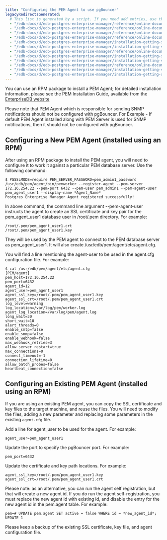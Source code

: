```yaml
---
title: "Configuring the PEM Agent to use pgBouncer"
legacyRedirectsGenerated:
  # This list is generated by a script. If you need add entries, use the `legacyRedirects` key.
  - "/edb-docs/d/edb-postgres-enterprise-manager/reference/online-documentation/7.12/pem_pgbouncer_configuring_pem_agent.html"
  - "/edb-docs/d/edb-postgres-enterprise-manager/reference/online-documentation/7.14/pem_pgbouncer_configuring_pem_agent.html"
  - "/edb-docs/d/edb-postgres-enterprise-manager/reference/online-documentation/7.15/pem_pgbouncer_configuring_pem_agent.html"
  - "/edb-docs/d/edb-postgres-enterprise-manager/reference/online-documentation/7.16/pem_pgbouncer_configuring_pem_agent.html"
  - "/edb-docs/d/edb-postgres-enterprise-manager/installation-getting-started/pgbouncer-configuration-guide/7.6/PEM_pgBouncer_Configuration_Guide.1.8.html"
  - "/edb-docs/d/edb-postgres-enterprise-manager/installation-getting-started/pgbouncer-configuration-guide/7.6/PEM_pgBouncer_Configuration_Guide.1.9.html"
  - "/edb-docs/d/edb-postgres-enterprise-manager/reference/online-documentation/7.7/pem_pgbouncer_configuring_pem_agent.html"
  - "/edb-docs/d/edb-postgres-enterprise-manager/installation-getting-started/pgbouncer-configuration-guide/7.7/PEM_pgBouncer_Configuration_Guide.1.8.html"
  - "/edb-docs/d/edb-postgres-enterprise-manager/installation-getting-started/pgbouncer-configuration-guide/7.7/PEM_pgBouncer_Configuration_Guide.1.9.html"
  - "/edb-docs/d/edb-postgres-enterprise-manager/reference/online-documentation/7.8/pem_pgbouncer_configuring_pem_agent.html"
  - "/edb-docs/d/edb-postgres-enterprise-manager/installation-getting-started/pgbouncer-configuration-guide/7.8/PEM_pgBouncer_Configuration_Guide.1.9.html"
  - "/edb-docs/d/edb-postgres-enterprise-manager/installation-getting-started/pgbouncer-configuration-guide/7.8/PEM_pgBouncer_Configuration_Guide.1.8.html"
---
```


<div id="pem_pgbouncer_configuring_pem_agent" class="registered_link"></div>

You can use an RPM package to install a PEM Agent; for detailed installation information, please see the PEM Installation Guide, available from the [EnterpriseDB website](https://www.enterprisedb.com/resources/product-documentation)

Please note that PEM Agent which is responsible for sending SNMP notifications should not be configured with pgBouncer. For Example - If default PEM Agent installed along with PEM Server is used for SNMP notifications, then it should not be configured with pgBouncer.

## Configuring a New PEM Agent (installed using an RPM)

After using an RPM package to install the PEM agent, you will need to configure it to work it against a particular PEM database server. Use the following command:

```
$ PGSSLMODE=require PEM_SERVER_PASSWORD=pem_admin1_password /usr/edb/pem/agent/bin/pemworker --register-agent --pem-server 172.16.254.22 --pem-port 6432 --pem-user pem_admin1 --pem-agent-user pem_agent_user1 --display-name *Agent_Name*
Postgres Enterprise Manager Agent registered successfully!
```

In above command, the command line argument --pem-agent-user instructs the agent to create an SSL certificate and key pair for the pem_agent_user1 database user in /root/.pem directory. For example:

```
/root/.pem/pem_agent_user1.crt
/root/.pem/pem_agent_user1.key
```

They will be used by the PEM agent to connect to the PEM database server as pem_agent_user1. It will also create /usr/edb/pem/agent/etc/agent.cfg.

You will find a line mentioning the agent-user to be used in the agent.cfg configuration file. For example:

```
$ cat /usr/edb/pem/agent/etc/agent.cfg
[PEM/agent]
pem_host=172.16.254.22
pem_port=6432
agent_id=12
agent_user=pem_agent_user1
agent_ssl_key=/root/.pem/pem_agent_user1.key
agent_ssl_crt=/root/.pem/pem_agent_user1.crt
log_level=warning
log_location=/var/log/pem/worker.log
agent_log_location=/var/log/pem/agent.log
long_wait=30
short_wait=10
alert_threads=0
enable_smtp=false
enable_snmp=false
enable_webhook=false
max_webhook_retries=3
allow_server_restart=true
max_connections=0
connect_timeout=-1
connection_lifetime=0
allow_batch_probes=false
heartbeat_connection=false
```

## Configuring an Existing PEM Agent (installed using an RPM)

If you are using an existing PEM agent, you can copy the SSL certificate and key files to the target machine, and reuse the files. You will need to modify the files, adding a new parameter and replacing some parameters in the existing `agent.cfg` file.

Add a line for agent_user to be used for the agent. For example:

```
agent_user=pem_agent_user1
```

Update the port to specify the pgBouncer port. For example:

```
pem_port=6432
```

Update the certificate and key path locations. For example:

```
agent_ssl_key=/root/.pem/pem_agent_user1.key
agent_ssl_crt=/root/.pem/pem_agent_user1.crt
```

Please note: as an alternative, you can run the agent self registration, but that will create a new agent id. If you do run the agent self-registration, you must replace the new agent id with existing id, and disable the entry for the new agent id in the pem.agent table. For example:

```
pem=# UPDATE pem.agent SET active = false WHERE id = *new_agent_id*;
UPDATE 1
```

Please keep a backup of the existing SSL certificate, key file, and agent configuration file.
